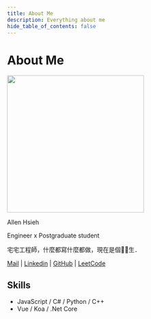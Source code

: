```yaml
---
title: About Me
description: Everything about me
hide_table_of_contents: false
---
```



# About Me

<img src={me} width="320"/>

Allen Hsieh

Engineer x Postgraduate student

宅宅工程師，什麼都寫什麼都做，現在是個🧂🍷生．

[Mail](mailto:allen804337@gmail.com) | [Linkedin](https://www.linkedin.com/in/allen-hsieh-29862b212) | [GitHub](https://github.com/Allen804347) | [LeetCode](https://leetcode.com/Allen804347/)


## Skills

- JavaScript / C# / Python / C++
- Vue / Koa / .Net Core
